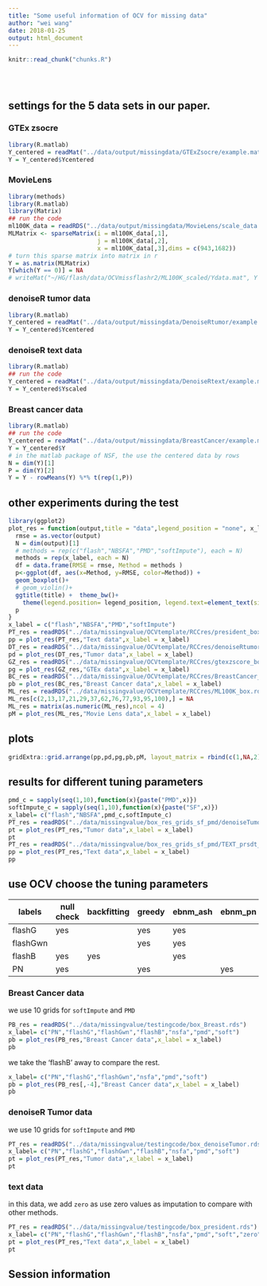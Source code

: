 ```yaml
---
title: "Some useful information of OCV for missing data"
author: "wei wang"
date: 2018-01-25
output: html_document
---
```


<!-- The file analysis/chunks.R contains chunks that define default settings
shared across the workflowr files. -->
```r
knitr::read_chunk("chunks.R")
```

<!-- Update knitr chunk options -->
```r
```

<!-- Insert the date the file was last updated -->
```r
```

<!-- Insert the code version (Git commit SHA1) if Git repository exists and R
 package git2r is installed -->
```r
```

<!-- Add your analysis here -->

## settings for the 5 data sets in our paper.

### GTEx zsocre 

```r
library(R.matlab)
Y_centered = readMat("../data/output/missingdata/GTExZsocre/example.mat")
Y = Y_centered$Ycentered
```

### MovieLens 

```r
library(methods)
library(R.matlab)
library(Matrix)
## run the code
ml100K_data = readRDS("../data/output/missingdata/MovieLens/scale_data.rds")
MLMatrix <- sparseMatrix(i = ml100K_data[,1],
                         j = ml100K_data[,2],
                         x = ml100K_data[,3],dims = c(943,1682))
# turn this sparse matrix into matrix in r
Y = as.matrix(MLMatrix)
Y[which(Y == 0)] = NA
# writeMat("~/HG/flash/data/OCVmissflashr2/ML100K_scaled/Ydata.mat", Y = Y)
```

### denoiseR tumor data

```r
library(R.matlab)
Y_centered = readMat("../data/output/missingdata/DenoiseRtumor/example.mat")
Y = Y_centered$Ycentered
```

### denoiseR text data 

```r
library(R.matlab)
## run the code
Y_centered = readMat("../data/output/missingdata/DenoiseRtext/example.mat")
Y = Y_centered$Yscaled
```

### Breast cancer data 

```r
library(R.matlab)
## run the code
Y_centered = readMat("../data/output/missingdata/BreastCancer/example.mat")
Y = Y_centered$Y
# in the matlab package of NSF, the use the centered data by rows
N = dim(Y)[1]
P = dim(Y)[2]
Y = Y - rowMeans(Y) %*% t(rep(1,P))
```


## other experiments during the test


```r
library(ggplot2)
plot_res = function(output,title = "data",legend_position = "none", x_label){
  rmse = as.vector(output)
  N = dim(output)[1]
  # methods = rep(c("flash","NBSFA","PMD","softImpute"), each = N)
  methods = rep(x_label, each = N)
  df = data.frame(RMSE = rmse, Method = methods )
  p<-ggplot(df, aes(x=Method, y=RMSE, color=Method)) +
  geom_boxplot()+
  # geom_violin()+
  ggtitle(title) +  theme_bw()+
    theme(legend.position= legend_position, legend.text=element_text(size=15), axis.text.y = element_text(size =6))
  p
}
x_label = c("flash","NBSFA","PMD","softImpute")
PT_res = readRDS("../data/missingvalue/OCVtemplate/RCCres/president_box.rds")
pp = plot_res(PT_res,"Text data",x_label = x_label)
DT_res = readRDS("../data/missingvalue/OCVtemplate/RCCres/denoiseRtumor_box.rds")
pd = plot_res(DT_res,"Tumor data",x_label = x_label)
GZ_res = readRDS("../data/missingvalue/OCVtemplate/RCCres/gtexzscore_box.rds")
pg = plot_res(GZ_res,"GTEx data",x_label = x_label)
BC_res = readRDS("../data/missingvalue/OCVtemplate/RCCres/BreastCancer_box.rds")
pb = plot_res(BC_res,"Breast Cancer data",x_label = x_label)
ML_res = readRDS("../data/missingvalue/OCVtemplate/RCCres/ML100K_box.rds")
ML_res[c(2,13,17,21,29,37,62,76,77,93,95,100),] = NA
ML_res = matrix(as.numeric(ML_res),ncol = 4)
pM = plot_res(ML_res,"Movie Lens data",x_label = x_label)
```


## plots 

```r
gridExtra::grid.arrange(pp,pd,pg,pb,pM, layout_matrix = rbind(c(1,NA,2),c(NA,5,NA),c(4,NA,3)))

```

## results for different tuning parameters

```r
pmd_c = sapply(seq(1,10),function(x){paste("PMD",x)})
softImpute_c = sapply(seq(1,10),function(x){paste("SF",x)})
x_label= c("flash","NBSFA",pmd_c,softImpute_c)
PT_res = readRDS("../data/missingvalue/box_res_grids_sf_pmd/denoiseTumor_box.rds")
pt = plot_res(PT_res,"Tumor data",x_label = x_label)
pt
PT_res = readRDS("../data/missingvalue/box_res_grids_sf_pmd/TEXT_prsdt_box.rds")
pp = plot_res(PT_res,"Text data",x_label = x_label)
pp
```


## use OCV choose the tuning parameters

labels | null check | backfitting | greedy | ebnm_ash | ebnm_pn 
------ | ---------- | ----------- | ------ | -------- | ------
flashG | yes| |yes | yes |
flashGwn | | | yes|yes |
flashB | yes| yes| | yes|
PN | yes | | yes| |yes

### Breast Cancer data

we use 10 grids for `softImpute` and `PMD`

```r
PB_res = readRDS("../data/missingvalue/testingcode/box_Breast.rds")
x_label= c("PN","flashG","flashGwn","flashB","nsfa","pmd","soft")
pb = plot_res(PB_res,"Breast Cancer data",x_label = x_label)
pb
```

we take the 'flashB' away to compare the rest.

```r
x_label= c("PN","flashG","flashGwn","nsfa","pmd","soft")
pb = plot_res(PB_res[,-4],"Breast Cancer data",x_label = x_label)
pb
```

### denoiseR Tumor data

we use 10 grids for `softImpute` and `PMD`

```r
PT_res = readRDS("../data/missingvalue/testingcode/box_denoiseTumor.rds")
x_label= c("PN","flashG","flashGwn","flashB","nsfa","pmd","soft")
pt = plot_res(PT_res,"Tumor data",x_label = x_label)
pt
```

### text data

in this data, we add `zero` as use zero values as imputation to compare with other methods.

```r
PT_res = readRDS("../data/missingvalue/testingcode/box_president.rds")
x_label= c("PN","flashG","flashGwn","flashB","nsfa","pmd","soft","zero")
pt = plot_res(PT_res,"Text data",x_label = x_label)
pt
```



## Session information

<!-- Insert the session information into the document -->
```r
```
